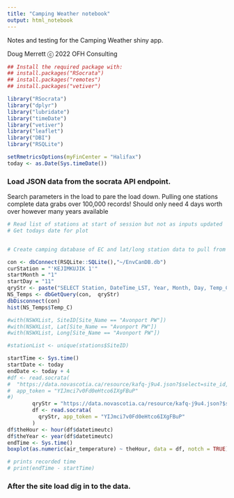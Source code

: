 ```yaml
---
title: "Camping Weather notebook"
output: html_notebook
---
```


Notes and testing for the Camping Weather shiny app.

Doug Merrett ⓒ 2022 OFH Consulting

```r
## Install the required package with:
## install.packages("RSocrata")
## install.packages("remotes")
## install.packages("vetiver")

library("RSocrata")
library("dplyr")
library("lubridate")
library("timeDate")
library("vetiver")
library("leaflet")
library("DBI")
library("RSQLite")

setRmetricsOptions(myFinCenter = "Halifax")
today <- as.Date(Sys.timeDate())
```
### Load JSON data from the socrata API endpoint.
Search parameters in the load to pare the load down.  Pulling one stations complete data grabs over 100,000 records!
Should only need 4 days worth over however many years available
```r
# Read list of stations at start of session but not as inputs updated
# Get todays date for plot


# Create camping database of EC and lat/long station data to pull from

con <- dbConnect(RSQLite::SQLite(),"~/EnvCanDB.db")
curStation = "'KEJIMKUJIK 1'"
startMonth = "1"
startDay = "11"
qryStr <- paste("SELECT Station, DateTime_LST, Year, Month, Day, Temp_C from EC_temps WHERE Station LIKE ", curStation, " AND Month = ", startMonth, "AND Day = ", startDay, sep = " ")    
NS_Temps <- dbGetQuery(con,  qryStr)
dbDisconnect(con)
hist(NS_Temps$Temp_C)

#with(NSWXList, SiteID[Site_Name == "Avonport PW"])
#with(NSWXList, Lat[Site_Name == "Avonport PW"])
#with(NSWXList, Long[Site_Name == "Avonport PW"])

#stationList <- unique(stations$SiteID)

startTime <- Sys.time()
startDate <- today
endDate <- today + 4
#df <- read.socrata(
#  "https://data.novascotia.ca/resource/kafq-j9u4.json?$select=site_id,datetimeutc,air_temperature,date_extract_m(datetimeutc) as month,date_extract_d(datetimeutc) as #theday&$where=month = 10 AND (theday between 15 and 19) AND site_id='RNSAM'",
#  app_token = "YIJmci7v0Fd0eHtco6IXgFBuP"
#)
        qryStr = "https://data.novascotia.ca/resource/kafq-j9u4.json?$select=site_id,datetimeutc,air_temperature,date_extract_m(datetimeutc) as month,date_extract_d(datetimeutc) as theday&$where=month = 1 AND theday = 12 AND site_id= 'RNSAV'"
        df <- read.socrata(
          qryStr, app_token = "YIJmci7v0Fd0eHtco6IXgFBuP"
        )
df$theHour <- hour(df$datetimeutc)
df$theYear <- year(df$datetimeutc)
endTime <- Sys.time()
boxplot(as.numeric(air_temperature) ~ theHour, data = df, notch = TRUE)

# prints recorded time
# print(endTime - startTime)
```
### After the site load dig in to the data.

```r


```
